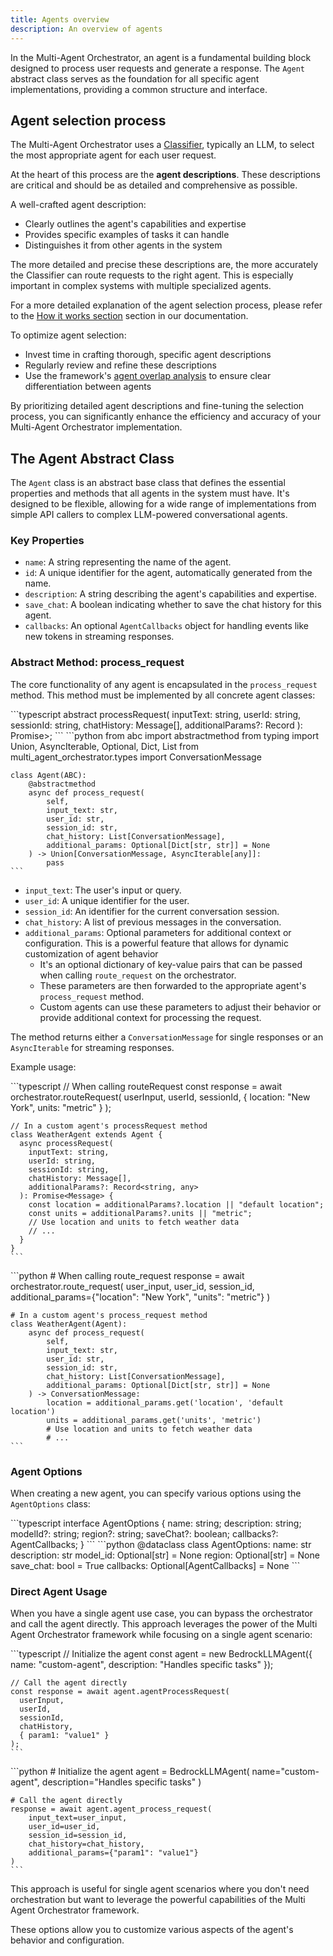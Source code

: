 ```yaml
---
title: Agents overview
description: An overview of agents
---
```


In the Multi-Agent Orchestrator, an agent is a fundamental building block designed to process user requests and generate a response. The `Agent` abstract class serves as the foundation for all specific agent implementations, providing a common structure and interface.

## Agent selection process

The Multi-Agent Orchestrator uses a [Classifier](/multi-agent-orchestrator/classifiers/overview), typically an LLM, to select the most appropriate agent for each user request.

At the heart of this process are the **agent descriptions**.
These descriptions are critical and should be as detailed and comprehensive as possible.

A well-crafted agent description:

- Clearly outlines the agent's capabilities and expertise
- Provides specific examples of tasks it can handle
- Distinguishes it from other agents in the system

The more detailed and precise these descriptions are, the more accurately the Classifier can route requests to the right agent. This is especially important in complex systems with multiple specialized agents.

For a more detailed explanation of the agent selection process, please refer to the [How it works section](/multi-agent-orchestrator/general/how-it-works) section in our documentation.

To optimize agent selection:
- Invest time in crafting thorough, specific agent descriptions
- Regularly review and refine these descriptions
- Use the framework's [agent overlap analysis](/multi-agent-orchestrator/advanced-features/agent-overlap) to ensure clear differentiation between agents

By prioritizing detailed agent descriptions and fine-tuning the selection process, you can significantly enhance the efficiency and accuracy of your Multi-Agent Orchestrator implementation.

## The Agent Abstract Class

The `Agent` class is an abstract base class that defines the essential properties and methods that all agents in the system must have. It's designed to be flexible, allowing for a wide range of implementations from simple API callers to complex LLM-powered conversational agents.

### Key Properties

- `name`: A string representing the name of the agent.
- `id`: A unique identifier for the agent, automatically generated from the name.
- `description`: A string describing the agent's capabilities and expertise.
- `save_chat`: A boolean indicating whether to save the chat history for this agent.
- `callbacks`: An optional `AgentCallbacks` object for handling events like new tokens in streaming responses.

### Abstract Method: process_request

The core functionality of any agent is encapsulated in the `process_request` method. This method must be implemented by all concrete agent classes:


<Tabs syncKey="runtime">
  <TabItem label="TypeScript" icon="seti:typescript" color="blue">
    ```typescript
    abstract processRequest(
      inputText: string,
      userId: string,
      sessionId: string,
      chatHistory: Message[],
      additionalParams?: Record<string, any>
    ): Promise<Message | AsyncIterable<any>>;
    ```
  </TabItem>
  <TabItem label="Python" icon="seti:python">
    ```python
    from abc import abstractmethod
    from typing import Union, AsyncIterable, Optional, Dict, List
    from multi_agent_orchestrator.types import ConversationMessage

    class Agent(ABC):
        @abstractmethod
        async def process_request(
            self,
            input_text: str,
            user_id: str,
            session_id: str,
            chat_history: List[ConversationMessage],
            additional_params: Optional[Dict[str, str]] = None
        ) -> Union[ConversationMessage, AsyncIterable[any]]:
            pass
    ```
  </TabItem>
</Tabs>

- `input_text`: The user's input or query.
- `user_id`: A unique identifier for the user.
- `session_id`: An identifier for the current conversation session.
- `chat_history`: A list of previous messages in the conversation.
- `additional_params`: Optional parameters for additional context or configuration. This is a powerful feature that allows for dynamic customization of agent behavior
  - It's an optional dictionary of key-value pairs that can be passed when calling `route_request` on the orchestrator.
  - These parameters are then forwarded to the appropriate agent's `process_request` method.
  - Custom agents can use these parameters to adjust their behavior or provide additional context for processing the request.

The method returns either a `ConversationMessage` for single responses or an `AsyncIterable` for streaming responses.

Example usage:

<Tabs syncKey="runtime">
  <TabItem label="TypeScript" icon="seti:typescript" color="blue">
    ```typescript
    // When calling routeRequest
    const response = await orchestrator.routeRequest(
      userInput,
      userId,
      sessionId,
      { location: "New York", units: "metric" }
    );

    // In a custom agent's processRequest method
    class WeatherAgent extends Agent {
      async processRequest(
        inputText: string,
        userId: string,
        sessionId: string,
        chatHistory: Message[],
        additionalParams?: Record<string, any>
      ): Promise<Message> {
        const location = additionalParams?.location || "default location";
        const units = additionalParams?.units || "metric";
        // Use location and units to fetch weather data
        // ...
      }
    }
    ```
  </TabItem>
  <TabItem label="Python" icon="seti:python">
    ```python
    # When calling route_request
    response = await orchestrator.route_request(
        user_input,
        user_id,
        session_id,
        additional_params={"location": "New York", "units": "metric"}
    )

    # In a custom agent's process_request method
    class WeatherAgent(Agent):
        async def process_request(
            self,
            input_text: str,
            user_id: str,
            session_id: str,
            chat_history: List[ConversationMessage],
            additional_params: Optional[Dict[str, str]] = None
        ) -> ConversationMessage:
            location = additional_params.get('location', 'default location')
            units = additional_params.get('units', 'metric')
            # Use location and units to fetch weather data
            # ...
    ```
  </TabItem>
</Tabs>

### Agent Options

When creating a new agent, you can specify various options using the `AgentOptions` class:

<Tabs syncKey="runtime">
  <TabItem label="TypeScript" icon="seti:typescript" color="blue">
    ```typescript
    interface AgentOptions {
      name: string;
      description: string;
      modelId?: string;
      region?: string;
      saveChat?: boolean;
      callbacks?: AgentCallbacks;
    }
    ```
  </TabItem>
  <TabItem label="Python" icon="seti:python">
    ```python
    @dataclass
    class AgentOptions:
        name: str
        description: str
        model_id: Optional[str] = None
        region: Optional[str] = None
        save_chat: bool = True
        callbacks: Optional[AgentCallbacks] = None
    ```
  </TabItem>
</Tabs>

### Direct Agent Usage

When you have a single agent use case, you can bypass the orchestrator and call the agent directly. This approach leverages the power of the Multi Agent Orchestrator framework while focusing on a single agent scenario:

<Tabs syncKey="runtime">
  <TabItem label="TypeScript" icon="seti:typescript" color="blue">
    ```typescript
    // Initialize the agent
    const agent = new BedrockLLMAgent({
      name: "custom-agent",
      description: "Handles specific tasks"
    });

    // Call the agent directly
    const response = await agent.agentProcessRequest(
      userInput,
      userId,
      sessionId,
      chatHistory,
      { param1: "value1" }
    );
    ```
  </TabItem>
  <TabItem label="Python" icon="seti:python">
    ```python
    # Initialize the agent
    agent = BedrockLLMAgent(
        name="custom-agent",
        description="Handles specific tasks"
    )

    # Call the agent directly
    response = await agent.agent_process_request(
        input_text=user_input,
        user_id=user_id,
        session_id=session_id,
        chat_history=chat_history,
        additional_params={"param1": "value1"}
    )
    ```
  </TabItem>
</Tabs>

This approach is useful for single agent scenarios where you don't need orchestration but want to leverage the powerful capabilities of the Multi Agent Orchestrator framework.

These options allow you to customize various aspects of the agent's behavior and configuration.